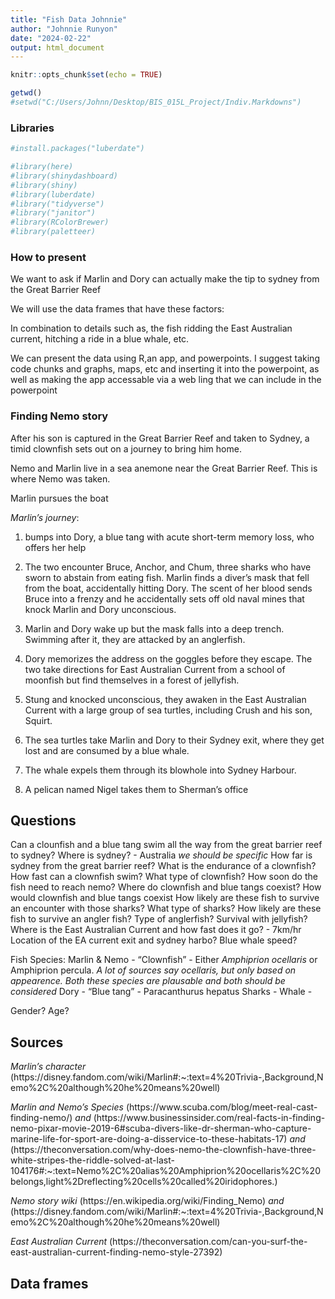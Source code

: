 ```yaml
---
title: "Fish Data Johnnie"
author: "Johnnie Runyon"
date: "2024-02-22"
output: html_document
---
```


```r
knitr::opts_chunk$set(echo = TRUE)
```

```r
getwd()
#setwd("C:/Users/Johnn/Desktop/BIS_015L_Project/Indiv.Markdowns")
```

### Libraries
```r
#install.packages("luberdate")

#library(here)
#library(shinydashboard)
#library(shiny)
#library(luberdate)
#library("tidyverse")
#library("janitor")
#library(RColorBrewer)
#library(paletteer)
```

### How to present ###

We want to ask if Marlin and Dory can actually make the tip to sydney from the Great Barrier Reef

We will use the data frames that have these factors:

In combination to details such as, the fish ridding the East Australian current, hitching a ride in a blue whale, etc.

We can present the data using R,an app, and powerpoints. I suggest taking code chunks and graphs, maps, etc and inserting it into the powerpoint, as well as making the app accessable via a web ling that we can include in the powerpoint


### Finding Nemo story
After his son is captured in the Great Barrier Reef and taken to Sydney, a timid clownfish sets out on a journey to bring him home.

Nemo and Marlin live in a sea anemone near the Great Barrier Reef. This is where Nemo was taken.

Marlin pursues the boat

*Marlin's journey*: 

1) bumps into Dory, a blue tang with acute short-term memory loss, who offers her help

2) The two encounter Bruce, Anchor, and Chum, three sharks who have sworn to abstain from eating fish. Marlin finds a diver's mask that fell from the boat, accidentally hitting Dory. The scent of her blood sends Bruce into a frenzy and he accidentally sets off old naval mines that knock Marlin and Dory unconscious.

3) Marlin and Dory wake up but the mask falls into a deep trench. Swimming after it, they are attacked by an anglerfish.

4) Dory memorizes the address on the goggles before they escape. The two take directions for East Australian Current from a school of moonfish but find themselves in a forest of jellyfish.

5) Stung and knocked unconscious, they awaken in the East Australian Current with a large group of sea turtles, including Crush and his son, Squirt.

6) The sea turtles take Marlin and Dory to their Sydney exit, where they get lost and are consumed by a blue whale.

7) The whale expels them through its blowhole into Sydney Harbour.

8) A pelican named Nigel takes them to Sherman's office

## Questions

Can a clounfish and a blue tang swim all the way from the great barrier reef to sydney?
Where is sydney? - Australia *we should be specific*
How far is sydney from the great barrier reef?
What is the endurance of a clownfish?
How fast can a clownfish swim?
What type of clownfish?
How soon do the fish need to reach nemo?
Where do clownfish and blue tangs coexist?
How would clownfish and blue tangs coexist
How likely are these fish to survive an encounter with those sharks?
What type of sharks?
How likely are these fish to survive an angler fish?
Type of anglerfish?
Survival with jellyfish?
Where is the East Australian Current and how fast does it go? - 7km/hr
Location of the EA current exit and sydney harbo?
Blue whale speed?

Fish Species:
  Marlin & Nemo - "Clownfish" - Either *Amphiprion ocellaris* or Amphiprion percula.
  *A lot of sources say ocellaris, but only based on appearence. Both these species are plausable and both should be considered*
  Dory - "Blue tang" - Paracanthurus hepatus
  Sharks - 
  Whale - 

Gender?
Age?


## Sources


*Marlin's character* (https://disney.fandom.com/wiki/Marlin#:~:text=4%20Trivia-,Background,Nemo%2C%20although%20he%20means%20well)

*Marlin and Nemo's Species* (https://www.scuba.com/blog/meet-real-cast-finding-nemo/) *and* (https://www.businessinsider.com/real-facts-in-finding-nemo-pixar-movie-2019-6#scuba-divers-like-dr-sherman-who-capture-marine-life-for-sport-are-doing-a-disservice-to-these-habitats-17) *and* (https://theconversation.com/why-does-nemo-the-clownfish-have-three-white-stripes-the-riddle-solved-at-last-104176#:~:text=Nemo%2C%20alias%20Amphiprion%20ocellaris%2C%20belongs,light%2Dreflecting%20cells%20called%20iridophores.)

*Nemo story wiki* (https://en.wikipedia.org/wiki/Finding_Nemo) *and* (https://disney.fandom.com/wiki/Marlin#:~:text=4%20Trivia-,Background,Nemo%2C%20although%20he%20means%20well)

*East Australian Current*
(https://theconversation.com/can-you-surf-the-east-australian-current-finding-nemo-style-27392)


## Data frames




















